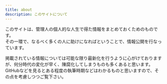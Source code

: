 ```yaml
---
title: about
description: このサイトについて
---
```


このサイトは、管理人の個人的な人生で得た情報をまとめておくためのものです。  
その一環で、なるべく多くの人に助けになればということで、情報公開を行なっています。

掲載されている情報については可能な限り最新化を行うように心がけておりますが、何分時代の変化が早く、陳腐化してしまうものも多くあると思います。GitHubなどを見るとある程度の執筆時期などはわかるものと思いますので、その点を考慮しつつご覧下さい。
